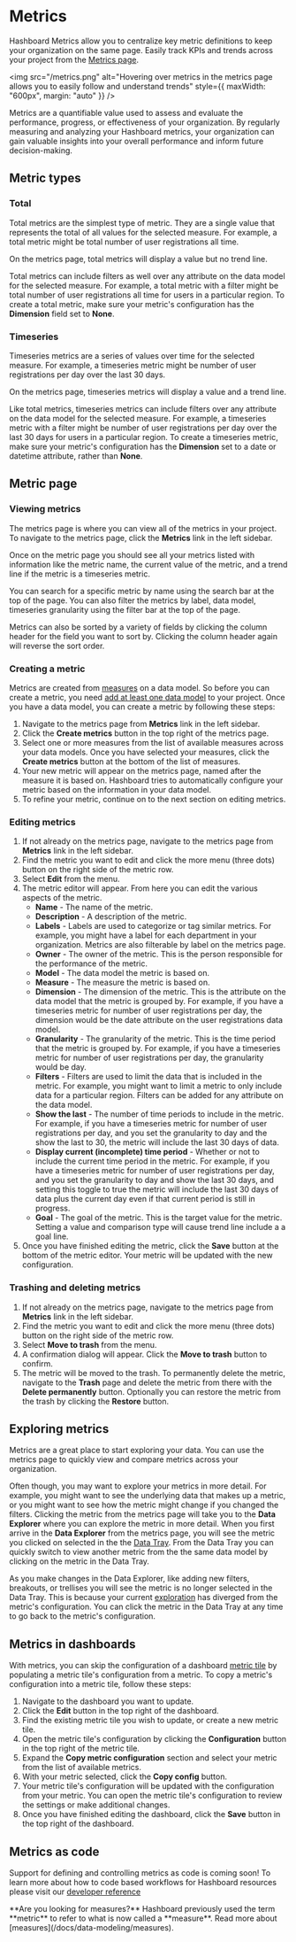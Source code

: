 
# Metrics

Hashboard Metrics allow you to centralize key metric definitions to keep your organization on the same page. Easily track KPIs and trends across your project from the [Metrics page](#metric-page).

<img
  src="/metrics.png"
  alt="Hovering over metrics in the metrics page allows you to easily follow and understand trends"
  style={{ maxWidth: "600px", margin: "auto" }}
/>

Metrics are a quantifiable value used to assess and evaluate the performance, progress, or effectiveness of your organization.
By regularly measuring and analyzing your Hashboard metrics, your organization can gain valuable insights into your overall performance and inform future decision-making.

## Metric types

### Total

Total metrics are the simplest type of metric. They are a single value that represents the total of all values for the selected measure. For example, a total metric might be total number of user registrations all time.

On the metrics page, total metrics will display a value but no trend line.

Total metrics can include filters as well over any attribute on the data model for the selected measure. For example, a total metric with a filter might be total number of user registrations all time for users in a particular region.
To create a total metric, make sure your metric's configuration has the **Dimension** field set to **None**.

### Timeseries

Timeseries metrics are a series of values over time for the selected measure. For example, a timeseries metric might be number of user registrations per day over the last 30 days.

On the metrics page, timeseries metrics will display a value and a trend line.

Like total metrics, timeseries metrics can include filters over any attribute on the data model for the selected measure. For example, a timeseries metric with a filter might be number of user registrations per day over the last 30 days for users in a particular region.
To create a timeseries metric, make sure your metric's configuration has the **Dimension** set to a date or datetime attribute, rather than **None**.

## Metric page

### Viewing metrics

The metrics page is where you can view all of the metrics in your project. To navigate to the metrics page, click the **Metrics** link in the left sidebar.

Once on the metric page you should see all your metrics listed with information like the metric name, the current value of the metric, and a trend line if the metric is a timeseries metric.

You can search for a specific metric by name using the search bar at the top of the page. You can also filter the metrics by label, data model, timeseries granularity using the filter bar at the top of the page.

Metrics can also be sorted by a variety of fields by clicking the column header for the field you want to sort by. Clicking the column header again will reverse the sort order.

### Creating a metric

Metrics are created from [measures](/docs/data-modeling/measures) on a data model. So before you can create a metric, you need [add at least one data model](/docs/data-modeling/add-data-model) to your project.
Once you have a data model, you can create a metric by following these steps:

1. Navigate to the metrics page from **Metrics** link in the left sidebar.
2. Click the **Create metrics** button in the top right of the metrics page.
3. Select one or more measures from the list of available measures across your data models. Once you have selected your measures, click the **Create metrics** button at the bottom of the list of measures.
4. Your new metric will appear on the metrics page, named after the measure it is based on. Hashboard tries to automatically configure your metric based on the information in your data model.
5. To refine your metric, continue on to the next section on editing metrics.

### Editing metrics

1. If not already on the metrics page, navigate to the metrics page from **Metrics** link in the left sidebar.
2. Find the metric you want to edit and click the more menu (three dots) button on the right side of the metric row.
3. Select **Edit** from the menu.
4. The metric editor will appear. From here you can edit the various aspects of the metric.
   - **Name** - The name of the metric.
   - **Description** - A description of the metric.
   - **Labels** - Labels are used to categorize or tag similar metrics.
     For example, you might have a label for each department in your organization. Metrics are also filterable by label on the metrics page.
   - **Owner** - The owner of the metric. This is the person responsible for the performance of the metric.
   - **Model** - The data model the metric is based on.
   - **Measure** - The measure the metric is based on.
   - **Dimension** - The dimension of the metric. This is the attribute on the data model that the metric is grouped by.
     For example, if you have a timeseries metric for number of user registrations per day, the dimension would be the date attribute on the user registrations data model.
   - **Granularity** - The granularity of the metric. This is the time period that the metric is grouped by.
     For example, if you have a timeseries metric for number of user registrations per day, the granularity would be day.
   - **Filters** - Filters are used to limit the data that is included in the metric.
     For example, you might want to limit a metric to only include data for a particular region. Filters can be added for any attribute on the data model.
   - **Show the last** - The number of time periods to include in the metric.
     For example, if you have a timeseries metric for number of user registrations per day, and you set the granularity to day and the show the last to 30, the metric will include the last 30 days of data.
   - **Display current (incomplete) time period** - Whether or not to include the current time period in the metric.
     For example, if you have a timeseries metric for number of user registrations per day, and you set the granularity to day and show the last 30 days, and setting this toggle to true the metric will include the last 30 days of data plus the current day even if that current period is still in progress.
   - **Goal** - The goal of the metric. This is the target value for the metric. Setting a value and comparison type will cause trend line include a a goal line.
5. Once you have finished editing the metric, click the **Save** button at the bottom of the metric editor. Your metric will be updated with the new configuration.

### Trashing and deleting metrics

1. If not already on the metrics page, navigate to the metrics page from **Metrics** link in the left sidebar.
2. Find the metric you want to edit and click the more menu (three dots) button on the right side of the metric row.
3. Select **Move to trash** from the menu.
4. A confirmation dialog will appear. Click the **Move to trash** button to confirm.
5. The metric will be moved to the trash. To permanently delete the metric, navigate to the **Trash** page and delete the metric from there with the **Delete permanently** button. Optionally you can restore the metric from the trash by clicking the **Restore** button.

## Exploring metrics

Metrics are a great place to start exploring your data. You can use the metrics page to quickly view and compare metrics across your organization.

Often though, you may want to explore your metrics in more detail. For example, you might want to see the underlying data that makes up a metric, or you might want to see how the metric might change if you changed the filters.
Clicking the metric from the metrics page will take you to the **Data Explorer** where you can explore the metric in more detail.
When you first arrive in the **Data Explorer** from the metrics page, you will see the metric you clicked on selected in the the [Data Tray](/docs/visualizing-data/data-tray). From the Data Tray you can quickly switch to view another metric
from the the same data model by clicking on the metric in the Data Tray.

As you make changes in the Data Explorer, like adding new filters, breakouts, or trellises you will see the metric is no longer selected in the Data Tray.
This is because your current [exploration](/docs/visualizing-data/explorations) has diverged from the metric's configuration. You can click the metric in the Data Tray at any time to go back to the metric's configuration.

## Metrics in dashboards

With metrics, you can skip the configuration of a dashboard [metric tile](/docs/dashboards/metrics) by populating a metric tile's configuration from a metric.
To copy a metric's configuration into a metric tile, follow these steps:

1. Navigate to the dashboard you want to update.
2. Click the **Edit** button in the top right of the dashboard.
3. Find the existing metric tile you wish to update, or create a new metric tile.
4. Open the metric tile's configuration by clicking the **Configuration** button in the top right of the metric tile.
5. Expand the **Copy metric configuration** section and select your metric from the list of available metrics.
6. With your metric selected, click the **Copy config** button.
7. Your metric tile's configuration will be updated with the configuration from your metric. You can open the metric tile's configuration to review the settings or make additional changes.
8. Once you have finished editing the dashboard, click the **Save** button in the top right of the dashboard.

## Metrics as code

Support for defining and controlling metrics as code is coming soon! To learn more about how to code based workflows for Hashboard resources please visit our [developer reference](/docs/data-ops)

<Callout type="warning">
  **Are you looking for measures?** Hashboard previously used the term
  **metric** to refer to what is now called a **measure**. Read more about
  [measures](/docs/data-modeling/measures).
</Callout>
